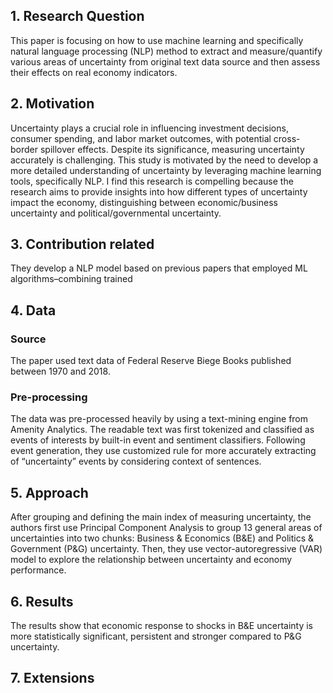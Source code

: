 ## 1. Research Question

This paper is focusing on how to use machine learning and specifically natural language processing (NLP) method to extract and measure/quantify various areas of uncertainty from original text data source and then assess their effects on real economy indicators.

## 2. Motivation

Uncertainty plays a crucial role in influencing investment decisions, consumer spending, and labor market outcomes, with potential cross-border spillover effects. Despite its significance, measuring uncertainty accurately is challenging. This study is motivated by the need to develop a more detailed understanding of uncertainty by leveraging machine learning tools, specifically NLP. I find this research is compelling because the research aims to provide insights into how different types of uncertainty impact the economy, distinguishing between economic/business uncertainty and political/governmental uncertainty.


## 3. Contribution related 

They develop a NLP model based on previous papers that employed ML algorithms--combining trained 




## 4. Data

### Source

The paper used text data of Federal Reserve Biege Books published between 1970 and 2018. 


### Pre-processing

The data was pre-processed heavily by using a text-mining engine from Amenity Analytics. The readable text was first tokenized and classified as events of interests by built-in event and sentiment classifiers. Following event generation, they use customized rule for more accurately extracting of "uncertainty" events by considering context of sentences.


## 5. Approach 

After grouping and defining the main index of measuring uncertainty, the authors first use Principal Component Analysis to group 13 general areas of uncertainties into two chunks: Business & Economics (B&E) and Politics & Government (P&G) uncertainty. Then, they use vector-autoregressive (VAR) model to explore the relationship between uncertainty and economy performance.


## 6. Results

The results show that economic response to shocks in B&E uncertainty is more statistically significant, persistent and stronger compared to P&G uncertainty.



## 7. Extensions

